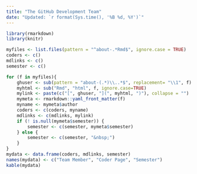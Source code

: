 ```yaml
---
title: "The GitHub Development Team"
date: "Updated: `r format(Sys.time(), '%B %d, %Y')`"
---
```


```r
library(rmarkdown)
library(knitr)

myfiles <- list.files(pattern = "^about-.*Rmd$", ignore.case = TRUE)
coders <- c()
mdlinks <- c()
semester <- c()

for (f in myfiles){
    ghuser <- sub(pattern = "about-(.*)\\..*$", replacement= "\\1", f)
    myhtml <- sub("Rmd", "html", f, ignore.case=TRUE)
    mylink <- paste(c("[", ghuser, "](", myhtml, ")"), collapse = "")
    mymeta <- rmarkdown::yaml_front_matter(f)
    myname <- mymeta$author
    coders <- c(coders, myname)
    mdlinks <- c(mdlinks, mylink)
    if (! is.null(mymeta$semester)) {
        semester <- c(semester, mymeta$semester)
    } else {
        semester <- c(semester, "&nbsp;")
    }
}
mydata <- data.frame(coders, mdlinks, semester)
names(mydata) <- c("Team Member", "Coder Page", "Semester")
kable(mydata)
```
